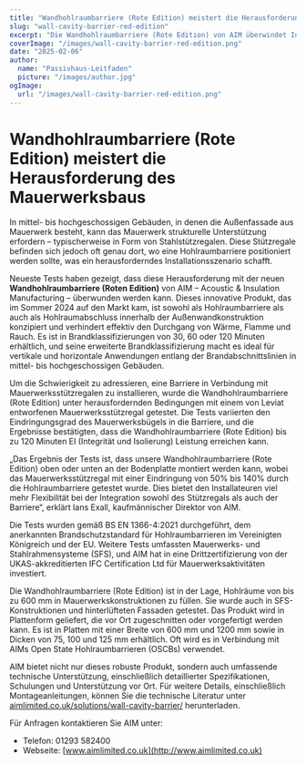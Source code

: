 ```yaml
---
title: "Wandhohlraumbarriere (Rote Edition) meistert die Herausforderung des Mauerwerksbaus"
slug: "wall-cavity-barrier-red-edition"
excerpt: "Die Wandhohlraumbarriere (Rote Edition) von AIM überwindet Installationsschwierigkeiten, indem sie sich mit Mauerwerksstützregalen integriert und gleichzeitig einen robusten Brandschutz gewährleistet."
coverImage: "/images/wall-cavity-barrier-red-edition.png"
date: "2025-02-06"
author:
  name: "Passivhaus-Leitfaden"
  picture: "/images/author.jpg"
ogImage:
  url: "/images/wall-cavity-barrier-red-edition.png"
---
```


# Wandhohlraumbarriere (Rote Edition) meistert die Herausforderung des Mauerwerksbaus

In mittel- bis hochgeschossigen Gebäuden, in denen die Außenfassade aus Mauerwerk besteht, kann das Mauerwerk strukturelle Unterstützung erfordern – typischerweise in Form von Stahlstützregalen. Diese Stützregale befinden sich jedoch oft genau dort, wo eine Hohlraumbarriere positioniert werden sollte, was ein herausforderndes Installationsszenario schafft.

Neueste Tests haben gezeigt, dass diese Herausforderung mit der neuen **Wandhohlraumbarriere (Roten Edition)** von AIM – Acoustic & Insulation Manufacturing – überwunden werden kann. Dieses innovative Produkt, das im Sommer 2024 auf den Markt kam, ist sowohl als Hohlraumbarriere als auch als Hohlraumabschluss innerhalb der Außenwandkonstruktion konzipiert und verhindert effektiv den Durchgang von Wärme, Flamme und Rauch. Es ist in Brandklassifizierungen von 30, 60 oder 120 Minuten erhältlich, und seine erweiterte Brandklassifizierung macht es ideal für vertikale und horizontale Anwendungen entlang der Brandabschnittslinien in mittel- bis hochgeschossigen Gebäuden.

Um die Schwierigkeit zu adressieren, eine Barriere in Verbindung mit Mauerwerksstützregalen zu installieren, wurde die Wandhohlraumbarriere (Rote Edition) unter herausfordernden Bedingungen mit einem von Leviat entworfenen Mauerwerksstützregal getestet. Die Tests variierten den Eindringungsgrad des Mauerwerksbügels in die Barriere, und die Ergebnisse bestätigten, dass die Wandhohlraumbarriere (Rote Edition) bis zu 120 Minuten EI (Integrität und Isolierung) Leistung erreichen kann.

„Das Ergebnis der Tests ist, dass unsere Wandhohlraumbarriere (Rote Edition) oben oder unten an der Bodenplatte montiert werden kann, wobei das Mauerwerksstützregal mit einer Eindringung von 50% bis 140% durch die Hohlraumbarriere getestet wurde. Dies bietet den Installateuren viel mehr Flexibilität bei der Integration sowohl des Stützregals als auch der Barriere“, erklärt Ians Exall, kaufmännischer Direktor von AIM.

Die Tests wurden gemäß BS EN 1366-4:2021 durchgeführt, dem anerkannten Brandschutzstandard für Hohlraumbarrieren im Vereinigten Königreich und der EU. Weitere Tests umfassten Mauerwerks- und Stahlrahmensysteme (SFS), und AIM hat in eine Drittzertifizierung von der UKAS-akkreditierten IFC Certification Ltd für Mauerwerksaktivitäten investiert.

Die Wandhohlraumbarriere (Rote Edition) ist in der Lage, Hohlräume von bis zu 600 mm in Mauerwerkskonstruktionen zu füllen. Sie wurde auch in SFS-Konstruktionen und hinterlüfteten Fassaden getestet. Das Produkt wird in Plattenform geliefert, die vor Ort zugeschnitten oder vorgefertigt werden kann. Es ist in Platten mit einer Breite von 600 mm und 1200 mm sowie in Dicken von 75, 100 und 125 mm erhältlich. Oft wird es in Verbindung mit AIMs Open State Hohlraumbarrieren (OSCBs) verwendet.

AIM bietet nicht nur dieses robuste Produkt, sondern auch umfassende technische Unterstützung, einschließlich detaillierter Spezifikationen, Schulungen und Unterstützung vor Ort. Für weitere Details, einschließlich Montageanleitungen, können Sie die technische Literatur unter [aimlimited.co.uk/solutions/wall-cavity-barrier/](http://aimlimited.co.uk/solutions/wall-cavity-barrier/) herunterladen.

Für Anfragen kontaktieren Sie AIM unter:

- Telefon: 01293 582400
- Webseite: [www.aimlimited.co.uk](http://www.aimlimited.co.uk)
